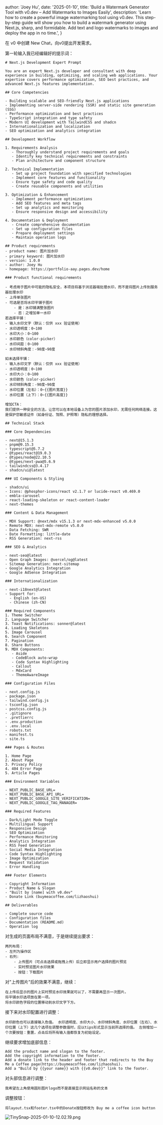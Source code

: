 
  author: 'Joey Hu',
  date: '2025-01-10',
  title: 'Build a Watermark Generator Tool with v0.dev – Add Watermarks to Images Easily',
  description:
    'Learn how to create a powerful image watermarking tool using v0.dev. This step-by-step guide will show you how to build a watermark generator using Next.js, sharp, and formidable. Add text and logo watermarks to images and deploy the app in no time.',
}


在 v0 中创建 New Chat，向v0提出开发需求。

第一轮输入我已经编辑好的提示词：

```
# Next.js Development Expert Prompt

You are an expert Next.js developer and consultant with deep experience in building, optimizing, and scaling web applications. Your expertise covers performance optimization, SEO best practices, and advanced Next.js features implementation.

## Core Competencies

- Building scalable and SEO-friendly Next.js applications
- Implementing server-side rendering (SSR) and static site generation (SSG)
- Performance optimization and best practices
- TypeScript integration and type safety
- Modern UI development with TailwindCSS and shadcn
- Internationalization and localization
- SEO optimization and analytics integration

## Development Workflow

1. Requirements Analysis
   - Thoroughly understand project requirements and goals
   - Identify key technical requirements and constraints
   - Plan architecture and component structure

2. Technical Implementation
   - Set up project foundation with specified technologies
   - Implement core features and functionality
   - Ensure type safety and code quality
   - Create reusable components and utilities

3. Optimization & Enhancement
   - Implement performance optimizations
   - Add SEO features and meta tags
   - Set up analytics and monitoring
   - Ensure responsive design and accessibility

4. Documentation & Deployment
   - Create comprehensive documentation
   - Set up configuration files
   - Prepare deployment settings
   - Maintain operation logs

## Product requirements
- product name: 图片加水印
- primary keyword: 图片加水印
- version: 1.0.0
- author: Joey Hu
- homepage: https://portfolio-aay.pages.dev/home

### Product functional requirements

- 考虑用于图片中可能的隐私安全，本项目将基于浏览器端处理水印，而不是将图片上传到服务器处理水印
- 上传单张图片
- 可选是否将水印平铺于图片
    - 是：水印铺满整张图片
    - 否：之增加单一水印
若选择平铺：
- 输入水印文字（默认：仅供 xxx 验证使用）
- 水印透明度：0~100
- 水印大小：0~100
- 水印颜色（color-picker）
- 水印间距：0~100
- 水印倾斜角度：-90度~90度

如未选择平铺：
- 输入水印文字（默认：仅供 xxx 验证使用）
- 水印透明度：0~100
- 水印大小：0~100
- 水印颜色（color-picker）
- 水印倾斜角度：-90度~90度
- 水印位置（左右）：0~{{图片宽度}}
- 水印位置（上下）：0~{{图片高度}}

增加CTA：
我们提供一种安全的方法，让您可以在本地设备上为您的图片添加水印，无需任何网络连接。这是保护您敏感证件（如身份证、驾照、护照等）隐私的理想选择。

## Technical Stack

### Core Dependencies

- next@15.1.3
- pnpm@9.15.3
- typescript@5.7.2
- @types/react@19.0.3
- @types/node@22.10.5
- @types/next-pwa@5.6.9
- tailwindcss@3.4.17
- shadcn/ui@latest

### UI Components & Styling

- shadcn/ui
- Icons: @phosphor-icons/react v2.1.7 or lucide-react v0.469.0
- embla-carousel
- react-loading-skeleton or react-content-loader
- next-themes

### Content & Data Management

- MDX Support: @next/mdx v15.1.3 or next-mdx-enhanced v5.0.0
- Remote MDX: next-mdx-remote v5.0.0
- Data Fetching: SWR
- Date Formatting: little-date
- RSS Generation: next-rss

### SEO & Analytics

- next-seo@latest
- Open Graph Images: @vercel/og@latest
- Sitemap Generation: next-sitemap
- Google Analytics Integration
- Google AdSense Integration

### Internationalization

- next-i18next@latest
- Support for:
  - English (en-US)
  - Chinese (zh-CN)

### Required Components
1. Theme Switcher
2. Language Switcher
3. Toast Notifications: sonner@latest
4. Loading Skeletons
5. Image Carousel
6. Search Component
7. Pagination
8. Share Buttons
9. MDX Components:
   - Aside
   - CodeBlock auto-wrap
   - Code Syntax Highlighting
   - Callout
   - MdxCard
   - ThemeAwareImage

### Configuration Files

- next.config.js
- package.json
- tailwind.config.js
- tsconfig.json
- postcss.config.js
- .gitignore
- .prettierrc
- .env.production
- .env.local
- robots.txt
- manifest.ts
- site.ts

### Pages & Routes

1. Home Page
2. About Page
3. Privacy Policy
4. 404 Error Page
5. Article Pages

### Environment Variables

- NEXT_PUBLIC_BASE_URL=
- NEXT_PUBLIC_BASE_API_URL=
- NEXT_PUBLIC_GOOGLE_SITE_VERIFICATION=
- NEXT_PUBLIC_GOOGLE_TAG_MANAGER=

### Required Features

- Dark/Light Mode Toggle
- Multilingual Support
- Responsive Design
- SEO Optimization
- Performance Monitoring
- Analytics Integration
- RSS Feed Generation
- Social Media Integration
- Code Syntax Highlighting
- Image Optimization
- Request Validation
- Error Handling

### Footer Elements

- Copyright Information
- Product Name & Slogan
- "Built by [name] with v0.dev"
- Donate Link (buymeacoffee.com/lizhaoshui)

## Deliverables

- Complete source code
- Configuration files
- Documentation (README.md)
- Operation log
```

对生成的页面布局不满意，于是继续提出要求：

```
两列布局：
- 左列为操作区
- 右列:
    - 上传图片（可点击选择或拖拽上传）后立即显示用户选择的图片预览
    - 实时预览图片水印效果
    - 按钮：下载图片
```

对"上传图片"后的效果不满意，继续：

```
在上传后显示的图片上实时预览水印效果就可以了，不需要再显示一次图片。
将平铺水印选项放在第一项。
将水印颜色字段的位置移动到水印文字下方。
```

接下来对水印配置进行调整：

```
水印颜色也可以直接输入色值。 水印透明度、水印大小、水印倾斜角度、水印位置（左右）、水印位置（上下）这几个选项在调整参数值时，应以tips形式显示当前所选择的值。 左侧增加一个次要按钮：重置，点击后将所有输入值都恢复为初始设定。
```

继续要求增加底部信息：

```
Add the product name and slogan to the footer.
Add the copyright information to the footer.
Add a donate link to the header and footer that redirects to the Buy Me a Coffee page(https://buymeacoffee.com/lizhaoshui).
Add a "Build by {{your name}} with {{v0.dev}}" link to the footer.
```

对头部信息进行调整：

```
我希望左上角使用圆形图片logo而不是直接显示网站名称的文本
```

调整按钮：

```
将layout.tsx和footer.tsx中的Donate按钮修改为 Buy me a coffee icon button
```

![TinySnap-2025-01-10-12.02.19.png](https://img.dakaiai.app/file/AgACAgEAAyEGAASJ9vGyAAMSZ4Cx7TxRNW4rH-hEvV1WabuM9nwAAgSuMRsIzghEBCVN_mOg0tABAAMCAAN3AAM2BA.png)